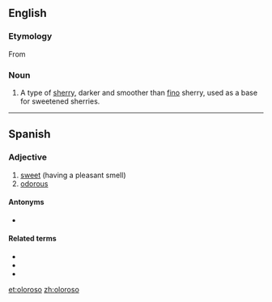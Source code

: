 {{wikipedia}}
==English==

===Etymology===
From {{etyl|es|en}}

===Noun===
{{en-noun}}

# A type of [[sherry]], darker and smoother than [[fino]] sherry, used as a base for sweetened sherries.

----

==Spanish==

===Adjective===
{{es-adj|f=olorosa}}

# [[sweet]] (having a pleasant smell)
# [[odorous]]

====Antonyms====
* {{sense|sweet}} {{l|es|hediondo}}

====Related terms====
* {{l|es|olor}}
* {{l|es|oler}}
* {{l|es|olfato}}

[[et:oloroso]]
[[zh:oloroso]]
